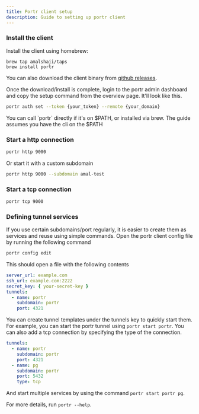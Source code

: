 ```yaml
---
title: Portr client setup
description: Guide to setting up portr client
---
```



### Install the client

Install the client using homebrew:

```shell
brew tap amalshaji/taps
brew install portr
```

You can also download the client binary from [github releases](https://github.com/amalshaji/portr/releases).

Once the download/install is complete, login to the portr admin dashboard and copy the setup command from the overview page. It'll look like this.

```bash
portr auth set --token {your_token} --remote {your_domain}
```

<Aside type="tip">
  You can call `portr` directly if it's on $PATH, or installed via brew. The
  guide assumes you have the cli on the $PATH
</Aside>

### Start a http connection

```bash
portr http 9000
```

Or start it with a custom subdomain

```bash
portr http 9000 --subdomain amal-test
```

### Start a tcp connection

```bash
portr tcp 9000
```

### Defining tunnel services

If you use certain subdomains/port regularly, it is easier to create them as services and reuse using simple commands.
Open the portr client config file by running the following command

```bash
portr config edit
```

This should open a file with the following contents

```yml
server_url: example.com
ssh_url: example.com:2222
secret_key: { your-secret-key }
tunnels:
  - name: portr
    subdomain: portr
    port: 4321
```

You can create tunnel templates under the tunnels key to quickly start them.
For example, you can start the portr tunnel using `portr start portr`. You can also add a tcp connection by specifying the type of the connection.

```yml
tunnels:
  - name: portr
    subdomain: portr
    port: 4321
  - name: pg
    subdomain: portr
    port: 5432
    type: tcp
```

And start multiple services by using the command `portr start portr pg`.

For more details, run `portr --help`.
